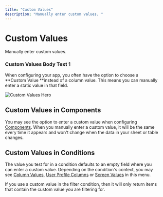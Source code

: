 ```yaml
---
title: "Custom Values"
description: "Manually enter custom values. "
---
```


# Custom Values

Manually enter custom values. 

### Custom Values Body Text 1

When configuring your app, you often have the option to choose a **Custom Value **instead of a column value. This means you can manually enter a static value in that field. 



![Custom Values Hero](https://images.ctfassets.net/yreygbm72t08/gdrriQPKewelIjNSrqV6Y/13d2b5c59c2533ccdc9548689357b507/CleanShot_2023-12-18_at_3_.29.19_2x.png)



## Custom Values in Components

You may see the option to enter a custom value when configuring [Components](/essentials/components). When you manually enter a custom value, it will be the same every time it appears and won't change when the data in your sheet or table changes.

## Custom Values in Conditions

The value you test for in a condition defaults to an empty field where you can enter a custom value. Depending on the condition's context, you may see [Column Values](/column-values), [User Profile Columns](/user-profile-columns) or [Screen Values](/screen-values) in this menu.

If you use a custom value in the filter condition, then it will only return items that contain the custom value you are filtering for.

